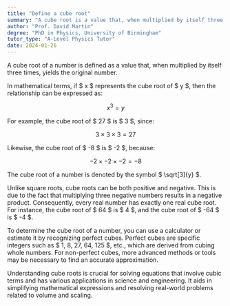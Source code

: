 ```yaml
---
title: "Define a cube root"
summary: "A cube root is a value that, when multiplied by itself three times, equals the original number."
author: "Prof. David Martin"
degree: "PhD in Physics, University of Birmingham"
tutor_type: "A-Level Physics Tutor"
date: 2024-01-26
---
```


A cube root of a number is defined as a value that, when multiplied by itself three times, yields the original number.

In mathematical terms, if $ x $ represents the cube root of $ y $, then the relationship can be expressed as:

$$
x^3 = y
$$

For example, the cube root of $ 27 $ is $ 3 $, since:

$$
3 \times 3 \times 3 = 27
$$

Likewise, the cube root of $ -8 $ is $ -2 $, because:

$$
-2 \times -2 \times -2 = -8
$$

The cube root of a number is denoted by the symbol $ \sqrt[3]{y} $.

Unlike square roots, cube roots can be both positive and negative. This is due to the fact that multiplying three negative numbers results in a negative product. Consequently, every real number has exactly one real cube root. For instance, the cube root of $ 64 $ is $ 4 $, and the cube root of $ -64 $ is $ -4 $.

To determine the cube root of a number, you can use a calculator or estimate it by recognizing perfect cubes. Perfect cubes are specific integers such as $ 1, 8, 27, 64, 125 $, etc., which are derived from cubing whole numbers. For non-perfect cubes, more advanced methods or tools may be necessary to find an accurate approximation.

Understanding cube roots is crucial for solving equations that involve cubic terms and has various applications in science and engineering. It aids in simplifying mathematical expressions and resolving real-world problems related to volume and scaling.
    
